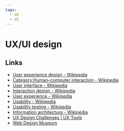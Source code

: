 ```yaml
---
tags:
  - UX
  - UI
---
```


# UX/UI design

## Links

- [User experience design - Wikipedia](https://en.wikipedia.org/wiki/User_experience_design)
- [Category:Human–computer interaction - Wikipedia](https://en.wikipedia.org/wiki/Category:Human%E2%80%93computer_interaction)
- [User interface - Wikipedia](https://en.wikipedia.org/wiki/User_interface)
- [Interaction design - Wikipedia](https://en.wikipedia.org/wiki/Interaction_design)
- [User experience - Wikipedia](https://en.wikipedia.org/wiki/User_experience)
- [Usability - Wikipedia](https://en.wikipedia.org/wiki/Usability)
- [Usability testing - Wikipedia](https://en.wikipedia.org/wiki/Usability_testing)
- [Information architecture - Wikipedia](https://en.wikipedia.org/wiki/Information_architecture)
- [UX Design Challenges | UX Tools](https://uxtools.co/challenges/)
- [Web Design Museum](https://www.webdesignmuseum.org/)
